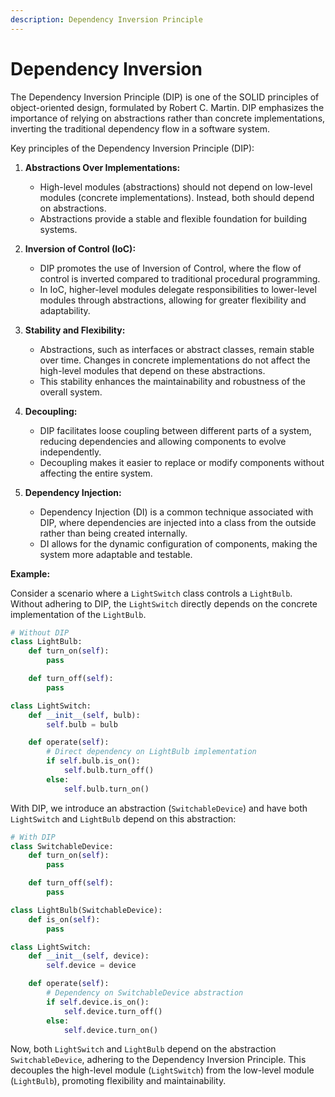 ```yaml
---
description: Dependency Inversion Principle
---
```


# Dependency Inversion

The Dependency Inversion Principle (DIP) is one of the SOLID principles of object-oriented design, formulated by Robert C. Martin. DIP emphasizes the importance of relying on abstractions rather than concrete implementations, inverting the traditional dependency flow in a software system.

Key principles of the Dependency Inversion Principle (DIP):

1. **Abstractions Over Implementations:**
   - High-level modules (abstractions) should not depend on low-level modules (concrete implementations). Instead, both should depend on abstractions.
   - Abstractions provide a stable and flexible foundation for building systems.

2. **Inversion of Control (IoC):**
   - DIP promotes the use of Inversion of Control, where the flow of control is inverted compared to traditional procedural programming.
   - In IoC, higher-level modules delegate responsibilities to lower-level modules through abstractions, allowing for greater flexibility and adaptability.

3. **Stability and Flexibility:**
   - Abstractions, such as interfaces or abstract classes, remain stable over time. Changes in concrete implementations do not affect the high-level modules that depend on these abstractions.
   - This stability enhances the maintainability and robustness of the overall system.

4. **Decoupling:**
   - DIP facilitates loose coupling between different parts of a system, reducing dependencies and allowing components to evolve independently.
   - Decoupling makes it easier to replace or modify components without affecting the entire system.

5. **Dependency Injection:**
   - Dependency Injection (DI) is a common technique associated with DIP, where dependencies are injected into a class from the outside rather than being created internally.
   - DI allows for the dynamic configuration of components, making the system more adaptable and testable.

**Example:**

Consider a scenario where a `LightSwitch` class controls a `LightBulb`. Without adhering to DIP, the `LightSwitch` directly depends on the concrete implementation of the `LightBulb`.

```python
# Without DIP
class LightBulb:
    def turn_on(self):
        pass

    def turn_off(self):
        pass

class LightSwitch:
    def __init__(self, bulb):
        self.bulb = bulb

    def operate(self):
        # Direct dependency on LightBulb implementation
        if self.bulb.is_on():
            self.bulb.turn_off()
        else:
            self.bulb.turn_on()
```

With DIP, we introduce an abstraction (`SwitchableDevice`) and have both `LightSwitch` and `LightBulb` depend on this abstraction:

```python
# With DIP
class SwitchableDevice:
    def turn_on(self):
        pass

    def turn_off(self):
        pass

class LightBulb(SwitchableDevice):
    def is_on(self):
        pass

class LightSwitch:
    def __init__(self, device):
        self.device = device

    def operate(self):
        # Dependency on SwitchableDevice abstraction
        if self.device.is_on():
            self.device.turn_off()
        else:
            self.device.turn_on()
```

Now, both `LightSwitch` and `LightBulb` depend on the abstraction `SwitchableDevice`, adhering to the Dependency Inversion Principle. This decouples the high-level module (`LightSwitch`) from the low-level module (`LightBulb`), promoting flexibility and maintainability.
